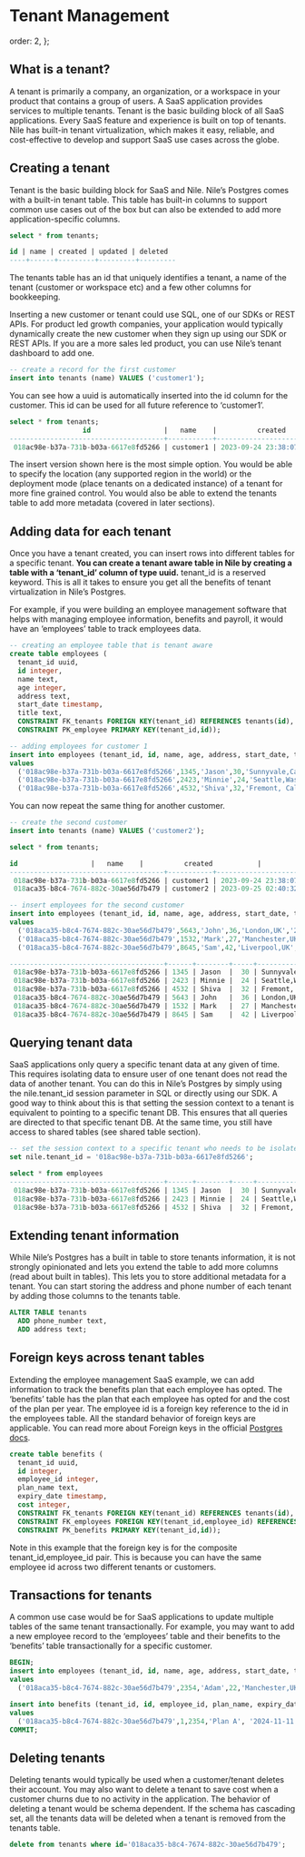 # Tenant Management

  order: 2,
};

<Cards>
  <Card file="./index.mdx" root="tenant-management" />
</Cards>

## **What is a tenant?**

A tenant is primarily a company, an organization, or a workspace in your product that contains a group of users. A SaaS application provides services to multiple tenants. Tenant is the basic building block of all SaaS applications. Every SaaS feature and experience is built on top of tenants. Nile has built-in tenant virtualization, which makes it easy, reliable, and cost-effective to develop and support SaaS use cases across the globe.

## Creating a tenant

Tenant is the basic building block for SaaS and Nile. Nile’s Postgres comes with a built-in tenant table. This table has built-in columns to support common use cases out of the box but can also be extended to add more application-specific columns.

```sql
select * from tenants;

id | name | created | updated | deleted
----+------+---------+---------+---------
```

The tenants table has an id that uniquely identifies a tenant, a name of the tenant (customer or workspace etc) and a few other columns for bookkeeping.

Inserting a new customer or tenant could use SQL, one of our SDKs or REST APIs. For product led growth companies, your application would typically dynamically create the new customer when they sign up using our SDK or REST APIs. If you are a more sales led product, you can use Nile’s tenant dashboard to add one.

```sql
-- create a record for the first customer
insert into tenants (name) VALUES ('customer1');
```

You can see how a uuid is automatically inserted into the id column for the customer. This id can be used for all future reference to ‘customer1’.

```sql
select * from tenants;
                  id                  |   name    |          created           |          updated           | deleted
--------------------------------------+-----------+----------------------------+----------------------------+---------
 018ac98e-b37a-731b-b03a-6617e8fd5266 | customer1 | 2023-09-24 23:38:07.097633 | 2023-09-24 23:38:07.097633 |
```

The insert version shown here is the most simple option. You would be able to specify the location (any supported region in the world) or the deployment mode (place tenants on a dedicated instance) of a tenant for more fine grained control. You would also be able to extend the tenants table to add more metadata (covered in later sections).

## Adding data for each tenant

Once you have a tenant created, you can insert rows into different tables for a specific tenant. **You can create a tenant aware table in Nile by creating a table with a ‘tenant_id’ column of type uuid.** tenant_id is a reserved keyword. This is all it takes to ensure you get all the benefits of tenant virtualization in Nile’s Postgres.

For example, if you were building an employee management software that helps with managing employee information, benefits and payroll, it would have an ‘employees’ table to track employees data.

```sql
-- creating an employee table that is tenant aware
create table employees (
  tenant_id uuid,
  id integer,
  name text,
  age integer,
  address text,
  start_date timestamp,
  title text,
  CONSTRAINT FK_tenants FOREIGN KEY(tenant_id) REFERENCES tenants(id),
  CONSTRAINT PK_employee PRIMARY KEY(tenant_id,id));
```

```sql
-- adding employees for customer 1
insert into employees (tenant_id, id, name, age, address, start_date, title)
values
  ('018ac98e-b37a-731b-b03a-6617e8fd5266',1345,'Jason',30,'Sunnyvale,California','2016-12-22 19:10:25-07','software engineer'),
  ('018ac98e-b37a-731b-b03a-6617e8fd5266',2423,'Minnie',24,'Seattle,Washingtom','2018-11-11 12:09:22-06','sales engineer'),
  ('018ac98e-b37a-731b-b03a-6617e8fd5266',4532,'Shiva',32,'Fremont, California','2019-09-05 04:03:12-05','product manager');
```

You can now repeat the same thing for another customer.

```sql
-- create the second customer
insert into tenants (name) VALUES ('customer2');

select * from tenants;

id                  |   name    |          created           |          updated           | deleted
--------------------------------------+-----------+----------------------------+----------------------------+---------
 018ac98e-b37a-731b-b03a-6617e8fd5266 | customer1 | 2023-09-24 23:38:07.097633 | 2023-09-24 23:38:07.097633 |
 018aca35-b8c4-7674-882c-30ae56d7b479 | customer2 | 2023-09-25 02:40:32.964067 | 2023-09-25 02:40:32.964067 |

-- insert employees for the second customer
insert into employees (tenant_id, id, name, age, address, start_date, title)
values
  ('018aca35-b8c4-7674-882c-30ae56d7b479',5643,'John',36,'London,UK','2017-12-12 19:10:25-07','senior software engineer'),
  ('018aca35-b8c4-7674-882c-30ae56d7b479',1532,'Mark',27,'Manchester,UK','2022-10-10 12:09:22-06','support engineer'),
  ('018aca35-b8c4-7674-882c-30ae56d7b479',8645,'Sam',42,'Liverpool,UK','2015-08-04 04:03:12-05','product manager');

--------------------------------------+------+--------+-----+----------------------+---------------------+--------------------------
 018ac98e-b37a-731b-b03a-6617e8fd5266 | 1345 | Jason  |  30 | Sunnyvale,California | 2016-12-22 19:10:25 | software engineer
 018ac98e-b37a-731b-b03a-6617e8fd5266 | 2423 | Minnie |  24 | Seattle,Washingtom   | 2018-11-11 12:09:22 | sales engineer
 018ac98e-b37a-731b-b03a-6617e8fd5266 | 4532 | Shiva  |  32 | Fremont, California  | 2019-09-05 04:03:12 | product manager
 018aca35-b8c4-7674-882c-30ae56d7b479 | 5643 | John   |  36 | London,UK            | 2017-12-12 19:10:25 | senior software engineer
 018aca35-b8c4-7674-882c-30ae56d7b479 | 1532 | Mark   |  27 | Manchester,UK        | 2022-10-10 12:09:22 | support engineer
 018aca35-b8c4-7674-882c-30ae56d7b479 | 8645 | Sam    |  42 | Liverpool,UK         | 2015-08-04 04:03:12 | product manager
```

## Querying tenant data

SaaS applications only query a specific tenant data at any given of time. This requires isolating data to ensure user of one tenant does not read the data of another tenant. You can do this in Nile’s Postgres by simply using the nile.tenant_id session parameter in SQL or directly using our SDK. A good way to think about this is that setting the session context to a tenant is equivalent to pointing to a specific tenant DB. This ensures that all queries are directed to that specific tenant DB. At the same time, you still have access to shared tables (see shared table section).

```sql
-- set the session context to a specific tenant who needs to be isolated.
set nile.tenant_id = '018ac98e-b37a-731b-b03a-6617e8fd5266';

select * from employees
--------------------------------------+------+--------+-----+----------------------+---------------------+-------------------
 018ac98e-b37a-731b-b03a-6617e8fd5266 | 1345 | Jason  |  30 | Sunnyvale,California | 2016-12-22 19:10:25 | software engineer
 018ac98e-b37a-731b-b03a-6617e8fd5266 | 2423 | Minnie |  24 | Seattle,Washingtom   | 2018-11-11 12:09:22 | sales engineer
 018ac98e-b37a-731b-b03a-6617e8fd5266 | 4532 | Shiva  |  32 | Fremont, California  | 2019-09-05 04:03:12 | product manager
```

## Extending tenant information

While Nile’s Postgres has a built in table to store tenants information, it is not strongly opinionated and lets you extend the table to add more columns (read about built in tables). This lets you to store additional metadata for a tenant. You can start storing the address and phone number of each tenant by adding those columns to the tenants table.

```sql
ALTER TABLE tenants
  ADD phone_number text,
  ADD address text;
```

## Foreign keys across tenant tables

Extending the employee management SaaS example, we can add information to track the benefits plan that each employee has opted. The ‘benefits’ table has the plan that each employee has opted for and the cost of the plan per year. The employee id is a foreign key reference to the id in the employees table. All the standard behavior of foreign keys are applicable. You can read more about Foreign keys in the official [Postgres docs](https://www.postgresql.org/docs/current/tutorial-fk.html).

```sql
create table benefits (
  tenant_id uuid,
  id integer,
  employee_id integer,
  plan_name text,
  expiry_date timestamp,
  cost integer,
  CONSTRAINT FK_tenants FOREIGN KEY(tenant_id) REFERENCES tenants(id),
  CONSTRAINT FK_employees FOREIGN KEY(tenant_id,employee_id) REFERENCES employees(tenant_id,id),
  CONSTRAINT PK_benefits PRIMARY KEY(tenant_id,id));
```

Note in this example that the foreign key is for the composite tenant_id,employee_id pair. This is because you can have the same employee id across two different tenants or customers.

## Transactions for tenants

A common use case would be for SaaS applications to update multiple tables of the same tenant transactionally. For example, you may want to add a new employee record to the ‘employees’ table and their benefits to the ‘benefits’ table transactionally for a specific customer.

```sql
BEGIN;
insert into employees (tenant_id, id, name, age, address, start_date, title)
values
  ('018aca35-b8c4-7674-882c-30ae56d7b479',2354,'Adam',22,'Manchester,UK','2016-11-11 12:10:15-08','Designer');

insert into benefits (tenant_id, id, employee_id, plan_name, expiry_date, cost)
values
  ('018aca35-b8c4-7674-882c-30ae56d7b479',1,2354,'Plan A', '2024-11-11 12:10:15-08',1000);
COMMIT;
```

## Deleting tenants

Deleting tenants would typically be used when a customer/tenant deletes their account. You may also want to delete a tenant to save cost when a customer churns due to no activity in the application. The behavior of deleting a tenant would be schema dependent. If the schema has cascading set, all the tenants data will be deleted when a tenant is removed from the tenants table.

```sql
delete from tenants where id='018aca35-b8c4-7674-882c-30ae56d7b479';
```
